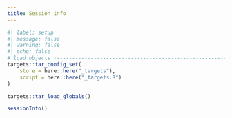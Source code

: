 ```yaml
---
title: Session info
---
```


```r
#| label: setup
#| message: false
#| warning: false
#| echo: false
# load objects -----------------------------------------------------------------
targets::tar_config_set(
    store = here::here("_targets"),
    script = here::here("_targets.R")
)

targets::tar_load_globals()
```


```r
sessionInfo()
```